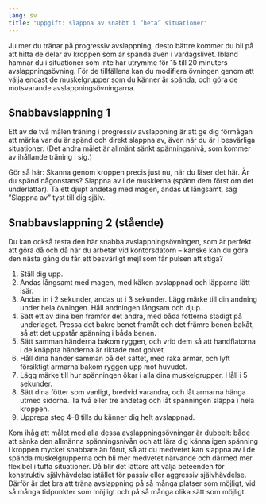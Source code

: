 ```yaml
---
lang: sv
title: "Uppgift: slappna av snabbt i ”heta” situationer"
---
```


Ju mer du tränar på progressiv avslappning, desto bättre kommer du bli
på att hitta de delar av kroppen som är spända även i vardagslivet.
Ibland hamnar du i situationer som inte har utrymme för 15 till 20
minuters avslappningsövning. För de tillfällena kan du modifiera
övningen genom att välja endast de muskelgrupper som du känner är
spända, och göra de motsvarande avslappningsövningarna.

## Snabbavslappning 1

Ett av de två målen träning i progressiv avslappning är att ge dig
förmågan att märka var du är spänd och direkt slappna av, även när du är
i besvärliga situationer. (Det andra målet är allmänt sänkt
spänningsnivå, som kommer av ihållande träning i sig.)

Gör så här: Skanna genom kroppen precis just nu, när du läser det här.
Är du spänd någonstans? Slappna av i de musklerna (spänn dem först om
det underlättar). Ta ett djupt andetag med magen, andas ut långsamt, säg
”Slappna av” tyst till dig själv. 

<!-- ##240cfc5999707bdd2883ac94b20218e9= -->

## Snabbavslappning 2 (stående)

Du kan också testa den här snabba avslappningsövningen, som är perfekt
att göra då och då när du arbetar vid kontorsdatorn -- kanske kan du
göra den nästa gång du får ett besvärligt mejl som får pulsen att stiga?

1.  Ställ dig upp.
2.  Andas långsamt med magen, med käken avslappnad och läpparna lätt
    isär.
3.  Andas in i 2 sekunder, andas ut i 3 sekunder. Lägg märke till din
    andning under hela övningen. Håll andningen långsam och djup.
4.  Sätt ett av dina ben framför det andra, med båda fötterna stadigt på
    underlaget. Pressa det bakre benet framåt och det främre benen
    bakåt, så att det uppstår spänning i båda benen.
5.  Sätt samman händerna bakom ryggen, och vrid dem så att handflatorna
    i de knäppta händerna är riktade mot golvet.
6.  Håll dina händer samman på det sättet, med raka armar, och
    lyft försiktigt armarna bakom ryggen upp mot huvudet.
7.  Lägg märke till hur spänningen ökar i alla dina muskelgrupper. Håll
    i 5 sekunder.
8.  Sätt dina fötter som vanligt, bredvid varandra, och låt armarna
    hänga utmed sidorna. Ta två eller tre andetag och låt spänningen
    släppa i hela kroppen.
9.  Upprepa steg 4--8 tills du känner dig helt avslappnad.

Kom ihåg att målet med alla dessa avslappningsövningar är dubbelt: både
att sänka den allmänna spänningsnivån och att lära dig känna igen
spänning i kroppen mycket snabbare än förut, så att du medvetet kan
slappna av i de spända muskelgrupperna och bli mer medvetet närvande och
därmed mer flexibel i tuffa situationer. Då blir det lättare att välja
beteenden för konstruktiv självhävdelse istället för passiv eller
aggressiv självhävdelse. Därför är det bra att träna avslappning på så
många platser som möjligt, vid så många tidpunkter som möjligt och på så
många olika sätt som möjligt.
